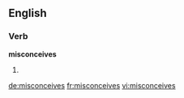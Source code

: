==English==

===Verb===
'''misconceives'''

# {{third-person singular of|misconceive}}

[[de:misconceives]]
[[fr:misconceives]]
[[vi:misconceives]]